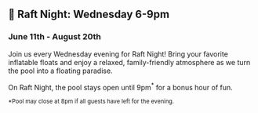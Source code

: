 ## 🦩 Raft Night: Wednesday 6-9pm
### June 11th - August 20th

Join us every Wednesday evening for Raft Night! Bring your favorite inflatable floats and enjoy a relaxed, family-friendly atmosphere as we turn the pool into a floating paradise.

On Raft Night, the pool stays open until 9pm<sup>*</sup> for a bonus hour of fun.

<sup>*Pool may close at 8pm if all guests have left for the evening.</sup>